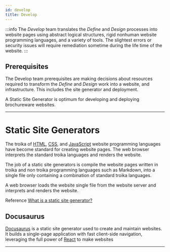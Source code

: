 ```yaml
---
id: develop
title: Develop
---
```



:::info
The _Develop_ team translates the _Define_ and _Design_ processes into website pages using abstract logical structures, rigid nonhuman website programming languages, and a variety of tools. The slightest errors or security issues will require remediation sometime during the life time of the website.
:::



## Prerequisites

The Develop team prerequisites are making decisions about resources required to transform the _Define_ and _Design_ work into a website, and infrastructure. This includes the site generator and deployment.

A Static Site Generator is optimum for developing and deploying brochureware websites.

---

# Static Site Generators

The troika of [HTML](https://developer.mozilla.org/en-US/docs/Web/HTML), [CSS](https://developer.mozilla.org/en-US/docs/Web/CSS), and [JavaScript](https://developer.mozilla.org/en-US/docs/Web/JavaScript) website programming languages have become standard for creating website pages. The web browser interprets the standard troika languages and renders the website.

The job of a static site generators is compile the website pages written in troika and non troika programming languages such as Markdown, into a single file only containing a combination of standard troika languages.

A web browser loads the website single file from the website server and interprets and renders the website.

Reference
[What is a static site generator?](https://www.cloudflare.com/learning/performance/static-site-generator/)


## Docusaurus

[Docusaurus](https://docusaurus.io/) is a static site generator used to create and maintain websites.  It builds a single-page application with fast client-side navigation, leveraging the full power of [React](https://reactjs.org/) to make websites


---

